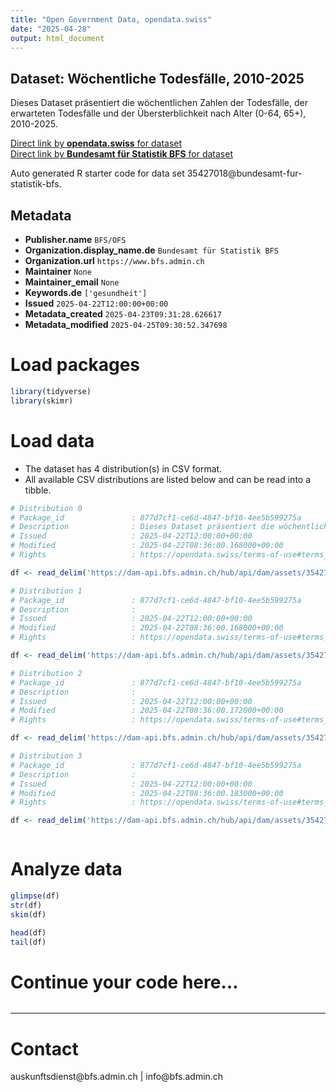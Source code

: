 ```yaml
---
title: "Open Government Data, opendata.swiss"
date: "2025-04-28"
output: html_document
---
```


## Dataset: Wöchentliche Todesfälle, 2010-2025

Dieses Dataset präsentiert die wöchentlichen Zahlen der Todesfälle, der erwarteten Todesfälle und der Übersterblichkeit nach Alter (0-64, 65+), 2010-2025.

[Direct link by **opendata.swiss** for dataset](https://opendata.swiss/de/dataset/wochentliche-todesfalle-2010-2025)<br>
[Direct link by **Bundesamt für Statistik BFS** for dataset](https://www.bfs.admin.ch/asset/de/ts-d-14.03.04.03-wr)

Auto generated R starter code for data set 35427018@bundesamt-fur-statistik-bfs.

## Metadata

- **Publisher.name** `BFS/OFS`
- **Organization.display_name.de** `Bundesamt für Statistik BFS`
- **Organization.url** `https://www.bfs.admin.ch`
- **Maintainer** `None`
- **Maintainer_email** `None`
- **Keywords.de** `['gesundheit']`
- **Issued** `2025-04-22T12:00:00+00:00`
- **Metadata_created** `2025-04-23T09:31:28.626617`
- **Metadata_modified** `2025-04-25T09:30:52.347698`


# Load packages

```r

library(tidyverse)
library(skimr)

```

# Load data

-   The dataset has 4 distribution(s) in CSV format.
-   All available CSV distributions are listed below and can be read into a tibble.

```r

# Distribution 0
# Package_id               : 877d7cf1-ce6d-4847-bf10-4ee5b599275a
# Description              : Dieses Dataset präsentiert die wöchentlichen Zahlen der Todesfälle, der erwarteten Todesfälle und der Übersterblichkeit nach Alter (0-64, 65+), 2010-2025.
# Issued                   : 2025-04-22T12:00:00+00:00
# Modified                 : 2025-04-22T08:36:00.168000+00:00
# Rights                   : https://opendata.swiss/terms-of-use#terms_by_ask

df <- read_delim('https://dam-api.bfs.admin.ch/hub/api/dam/assets/35427043/master')

# Distribution 1
# Package_id               : 877d7cf1-ce6d-4847-bf10-4ee5b599275a
# Description              : 
# Issued                   : 2025-04-22T12:00:00+00:00
# Modified                 : 2025-04-22T08:36:00.168000+00:00
# Rights                   : https://opendata.swiss/terms-of-use#terms_by_ask

df <- read_delim('https://dam-api.bfs.admin.ch/hub/api/dam/assets/35427039/master')

# Distribution 2
# Package_id               : 877d7cf1-ce6d-4847-bf10-4ee5b599275a
# Description              : 
# Issued                   : 2025-04-22T12:00:00+00:00
# Modified                 : 2025-04-22T08:36:00.172000+00:00
# Rights                   : https://opendata.swiss/terms-of-use#terms_by_ask

df <- read_delim('https://dam-api.bfs.admin.ch/hub/api/dam/assets/35427035/master')

# Distribution 3
# Package_id               : 877d7cf1-ce6d-4847-bf10-4ee5b599275a
# Description              : 
# Issued                   : 2025-04-22T12:00:00+00:00
# Modified                 : 2025-04-22T08:36:00.183000+00:00
# Rights                   : https://opendata.swiss/terms-of-use#terms_by_ask

df <- read_delim('https://dam-api.bfs.admin.ch/hub/api/dam/assets/35427031/master')



```

# Analyze data

```r

glimpse(df)
str(df)
skim(df)

head(df)
tail(df)

```

# Continue your code here...

```r

```

------------------------------------------------------------------------

# Contact

auskunftsdienst@bfs.admin.ch | info@bfs.admin.ch
